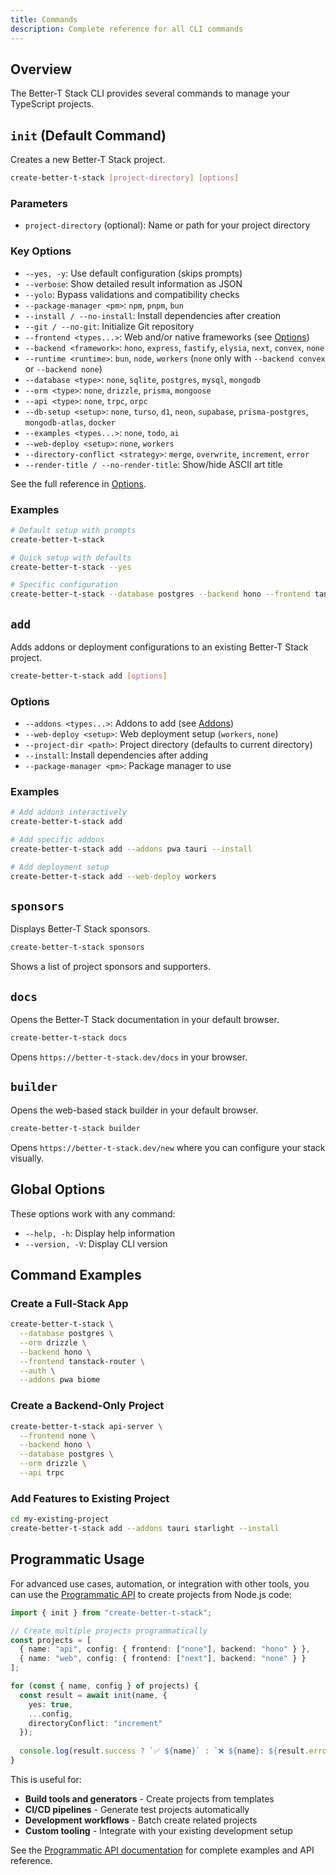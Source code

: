 ```yaml
---
title: Commands
description: Complete reference for all CLI commands
---
```


## Overview

The Better-T Stack CLI provides several commands to manage your TypeScript projects.

## `init` (Default Command)

Creates a new Better-T Stack project.

```bash
create-better-t-stack [project-directory] [options]
```

### Parameters

- `project-directory` (optional): Name or path for your project directory

### Key Options

- `--yes, -y`: Use default configuration (skips prompts)
- `--verbose`: Show detailed result information as JSON
- `--yolo`: Bypass validations and compatibility checks
- `--package-manager <pm>`: `npm`, `pnpm`, `bun`
- `--install / --no-install`: Install dependencies after creation
- `--git / --no-git`: Initialize Git repository
- `--frontend <types...>`: Web and/or native frameworks (see [Options](/docs/cli/options#frontend))
- `--backend <framework>`: `hono`, `express`, `fastify`, `elysia`, `next`, `convex`, `none`
- `--runtime <runtime>`: `bun`, `node`, `workers` (`none` only with `--backend convex` or `--backend none`)
- `--database <type>`: `none`, `sqlite`, `postgres`, `mysql`, `mongodb`
- `--orm <type>`: `none`, `drizzle`, `prisma`, `mongoose`
- `--api <type>`: `none`, `trpc`, `orpc`
- `--db-setup <setup>`: `none`, `turso`, `d1`, `neon`, `supabase`, `prisma-postgres`, `mongodb-atlas`, `docker`
- `--examples <types...>`: `none`, `todo`, `ai`
- `--web-deploy <setup>`: `none`, `workers`
- `--directory-conflict <strategy>`: `merge`, `overwrite`, `increment`, `error`
- `--render-title / --no-render-title`: Show/hide ASCII art title

See the full reference in [Options](/docs/cli/options).

### Examples

```bash
# Default setup with prompts
create-better-t-stack 

# Quick setup with defaults
create-better-t-stack --yes

# Specific configuration
create-better-t-stack --database postgres --backend hono --frontend tanstack-router
```

## `add`

Adds addons or deployment configurations to an existing Better-T Stack project.

```bash
create-better-t-stack add [options]
```

### Options

- `--addons <types...>`: Addons to add (see [Addons](/docs/cli/options#addons))
- `--web-deploy <setup>`: Web deployment setup (`workers`, `none`)
- `--project-dir <path>`: Project directory (defaults to current directory)
- `--install`: Install dependencies after adding
- `--package-manager <pm>`: Package manager to use

### Examples

```bash
# Add addons interactively
create-better-t-stack add

# Add specific addons
create-better-t-stack add --addons pwa tauri --install

# Add deployment setup
create-better-t-stack add --web-deploy workers
```

## `sponsors`

Displays Better-T Stack sponsors.

```bash
create-better-t-stack sponsors
```

Shows a list of project sponsors and supporters.

## `docs`

Opens the Better-T Stack documentation in your default browser.

```bash
create-better-t-stack docs
```

Opens `https://better-t-stack.dev/docs` in your browser.

## `builder`

Opens the web-based stack builder in your default browser.

```bash
create-better-t-stack builder
```

Opens `https://better-t-stack.dev/new` where you can configure your stack visually.

## Global Options

These options work with any command:

- `--help, -h`: Display help information
- `--version, -V`: Display CLI version

## Command Examples

### Create a Full-Stack App

```bash
create-better-t-stack \
  --database postgres \
  --orm drizzle \
  --backend hono \
  --frontend tanstack-router \
  --auth \
  --addons pwa biome
```

### Create a Backend-Only Project

```bash
create-better-t-stack api-server \
  --frontend none \
  --backend hono \
  --database postgres \
  --orm drizzle \
  --api trpc
```

### Add Features to Existing Project

```bash
cd my-existing-project
create-better-t-stack add --addons tauri starlight --install
```

## Programmatic Usage

For advanced use cases, automation, or integration with other tools, you can use the [Programmatic API](/docs/cli/programmatic-api) to create projects from Node.js code:

```typescript
import { init } from "create-better-t-stack";

// Create multiple projects programmatically
const projects = [
  { name: "api", config: { frontend: ["none"], backend: "hono" } },
  { name: "web", config: { frontend: ["next"], backend: "none" } }
];

for (const { name, config } of projects) {
  const result = await init(name, {
    yes: true,
    ...config,
    directoryConflict: "increment"
  });
  
  console.log(result.success ? `✅ ${name}` : `❌ ${name}: ${result.error}`);
}
```

This is useful for:
- **Build tools and generators** - Create projects from templates
- **CI/CD pipelines** - Generate test projects automatically  
- **Development workflows** - Batch create related projects
- **Custom tooling** - Integrate with your existing development setup

See the [Programmatic API documentation](/docs/cli/programmatic-api) for complete examples and API reference.
